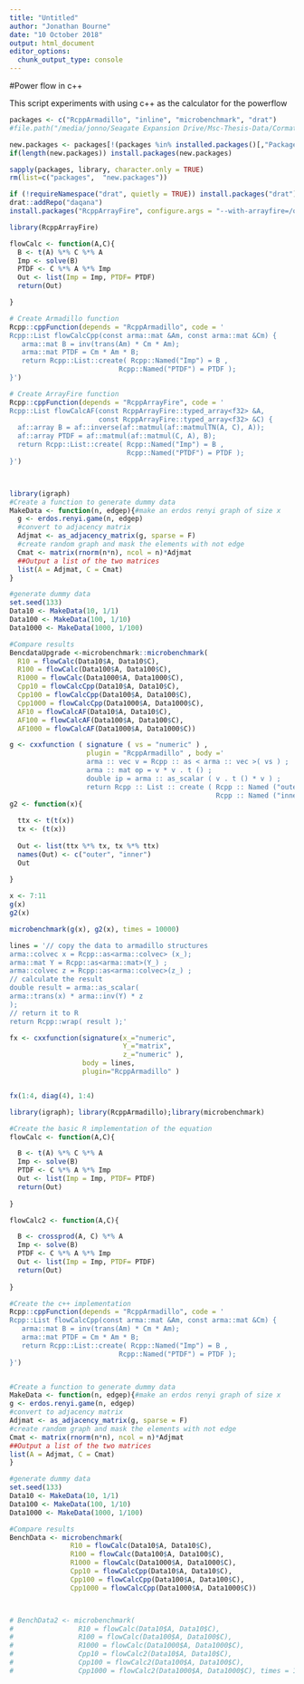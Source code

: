 ```yaml
---
title: "Untitled"
author: "Jonathan Bourne"
date: "10 October 2018"
output: html_document
editor_options: 
  chunk_output_type: console
---
```


#Power flow in c++

This script experiments with using c++ as the calculator for the powerflow


```r
packages <- c("RcppArmadillo", "inline", "microbenchmark", "drat")
#file.path("/media/jonno/Seagate Expansion Drive/Msc-Thesis-Data/Cormats")

new.packages <- packages[!(packages %in% installed.packages()[,"Package"])]
if(length(new.packages)) install.packages(new.packages)

sapply(packages, library, character.only = TRUE)
rm(list=c("packages",  "new.packages"))

if (!requireNamespace("drat", quietly = TRUE)) install.packages("drat")
drat::addRepo("daqana")
install.packages("RcppArrayFire", configure.args = "--with-arrayfire=/opt/arrayfire")

library(RcppArrayFire)

```



```r
flowCalc <- function(A,C){
  B <- t(A) %*% C %*% A
  Imp <- solve(B)
  PTDF <- C %*% A %*% Imp
  Out <- list(Imp = Imp, PTDF= PTDF)
  return(Out)

}

# Create Armadillo function
Rcpp::cppFunction(depends = "RcppArmadillo", code = '
Rcpp::List flowCalcCpp(const arma::mat &Am, const arma::mat &Cm) {
   arma::mat B = inv(trans(Am) * Cm * Am);
   arma::mat PTDF = Cm * Am * B;
   return Rcpp::List::create( Rcpp::Named("Imp") = B ,
                           Rcpp::Named("PTDF") = PTDF );
}')

# Create ArrayFire function
Rcpp::cppFunction(depends = "RcppArrayFire", code = '
Rcpp::List flowCalcAF(const RcppArrayFire::typed_array<f32> &A, 
                      const RcppArrayFire::typed_array<f32> &C) {
  af::array B = af::inverse(af::matmul(af::matmulTN(A, C), A));
  af::array PTDF = af::matmul(af::matmul(C, A), B);
  return Rcpp::List::create( Rcpp::Named("Imp") = B ,
                             Rcpp::Named("PTDF") = PTDF );
}')



library(igraph)
#Create a function to generate dummy data
MakeData <- function(n, edgep){#make an erdos renyi graph of size x
  g <- erdos.renyi.game(n, edgep)
  #convert to adjacency matrix
  Adjmat <- as_adjacency_matrix(g, sparse = F)
  #create random graph and mask the elements with not edge
  Cmat <- matrix(rnorm(n*n), ncol = n)*Adjmat
  ##Output a list of the two matrices
  list(A = Adjmat, C = Cmat)
}

#generate dummy data
set.seed(133)
Data10 <- MakeData(10, 1/1)
Data100 <- MakeData(100, 1/10)
Data1000 <- MakeData(1000, 1/100)

#Compare results
BencdataUpgrade <-microbenchmark::microbenchmark(
  R10 = flowCalc(Data10$A, Data10$C),
  R100 = flowCalc(Data100$A, Data100$C),
  R1000 = flowCalc(Data1000$A, Data1000$C),
  Cpp10 = flowCalcCpp(Data10$A, Data10$C),
  Cpp100 = flowCalcCpp(Data100$A, Data100$C),
  Cpp1000 = flowCalcCpp(Data1000$A, Data1000$C),
  AF10 = flowCalcAF(Data10$A, Data10$C),
  AF100 = flowCalcAF(Data100$A, Data100$C),
  AF1000 = flowCalcAF(Data1000$A, Data1000$C))
```


```r


g <- cxxfunction ( signature ( vs = "numeric" ) ,
                   plugin = "RcppArmadillo" , body ='
                   arma :: vec v = Rcpp :: as < arma :: vec >( vs ) ;
                   arma :: mat op = v * v . t () ;
                   double ip = arma :: as_scalar ( v . t () * v ) ;
                   return Rcpp :: List :: create ( Rcpp :: Named ("outer") = op ,
                                                   Rcpp :: Named ("inner") = ip ) ; ')
g2 <- function(x){
  
  ttx <- t(t(x))
  tx <- (t(x))
  
  Out <- list(ttx %*% tx, tx %*% ttx)
  names(Out) <- c("outer", "inner")
  Out
  
}

x <- 7:11
g(x)
g2(x)

microbenchmark(g(x), g2(x), times = 10000)

```



```r

lines = '// copy the data to armadillo structures
arma::colvec x = Rcpp::as<arma::colvec> (x_);
arma::mat Y = Rcpp::as<arma::mat>(Y_) ;
arma::colvec z = Rcpp::as<arma::colvec>(z_) ;
// calculate the result
double result = arma::as_scalar(
arma::trans(x) * arma::inv(Y) * z
);
// return it to R
return Rcpp::wrap( result );'

fx <- cxxfunction(signature(x_="numeric",
                            Y_="matrix",
                            z_="numeric" ),
                  body = lines,
                  plugin="RcppArmadillo" )


fx(1:4, diag(4), 1:4)

```

```r
library(igraph); library(RcppArmadillo);library(microbenchmark)

#Create the basic R implementation of the equation
flowCalc <- function(A,C){

  B <- t(A) %*% C %*% A
  Imp <- solve(B)
  PTDF <- C %*% A %*% Imp
  Out <- list(Imp = Imp, PTDF= PTDF)
  return(Out)
   
}

flowCalc2 <- function(A,C){

  B <- crossprod(A, C) %*% A
  Imp <- solve(B)
  PTDF <- C %*% A %*% Imp
  Out <- list(Imp = Imp, PTDF= PTDF)
  return(Out)
   
}

#Create the c++ implementation
Rcpp::cppFunction(depends = "RcppArmadillo", code = '
Rcpp::List flowCalcCpp(const arma::mat &Am, const arma::mat &Cm) {
   arma::mat B = inv(trans(Am) * Cm * Am);
   arma::mat PTDF = Cm * Am * B;
   return Rcpp::List::create( Rcpp::Named("Imp") = B ,
                           Rcpp::Named("PTDF") = PTDF );
}')


#Create a function to generate dummy data
MakeData <- function(n, edgep){#make an erdos renyi graph of size x
g <- erdos.renyi.game(n, edgep)
#convert to adjacency matrix
Adjmat <- as_adjacency_matrix(g, sparse = F)
#create random graph and mask the elements with not edge
Cmat <- matrix(rnorm(n*n), ncol = n)*Adjmat
##Output a list of the two matrices
list(A = Adjmat, C = Cmat)
}

#generate dummy data
set.seed(133)
Data10 <- MakeData(10, 1/1)
Data100 <- MakeData(100, 1/10)
Data1000 <- MakeData(1000, 1/100)

#Compare results
BenchData <- microbenchmark(
               R10 = flowCalc(Data10$A, Data10$C),
               R100 = flowCalc(Data100$A, Data100$C),
               R1000 = flowCalc(Data1000$A, Data1000$C),
               Cpp10 = flowCalcCpp(Data10$A, Data10$C),
               Cpp100 = flowCalcCpp(Data100$A, Data100$C),
               Cpp1000 = flowCalcCpp(Data1000$A, Data1000$C))



# BenchData2 <- microbenchmark(
#                R10 = flowCalc(Data10$A, Data10$C),
#                R100 = flowCalc(Data100$A, Data100$C),
#                R1000 = flowCalc(Data1000$A, Data1000$C),
#                Cpp10 = flowCalc2(Data10$A, Data10$C),
#                Cpp100 = flowCalc2(Data100$A, Data100$C),
#                Cpp1000 = flowCalc2(Data1000$A, Data1000$C), times = 10)
```

